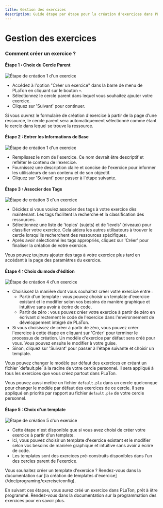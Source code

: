 ```yaml
---
title: Gestion des exercices
description: Guide étape par étape pour la création d'exercices dans PLaTon. Couvre la sélection du cercle parent, la saisie des informations de base, l'assignation de tags et le choix entre templates prédéfinis et création personnalisée.
---
```



# Gestion des exercices

### Comment créer un exercice ?

#### Étape 1 : Choix du Cercle Parent

![Étape de création 1 d'un exercice](../../../public/screens/resources/exercises/create-1.png)

- Accédez à l'option "Créer un exercice" dans la barre de menu de PLaTon en cliquant sur le bouton `+`.
- Sélectionnez le cercle parent dans lequel vous souhaitez ajouter votre exercice.
- Cliquez sur 'Suivant' pour continuer.

<Callout type="info">
  Si vous ouvrez le formulaire de création d'exercice à partir de la page d'une ressource, le cercle parent sera
  automatiquement sélectionné comme étant le cercle dans lequel se trouve la ressource.
</Callout>

#### Étape 2 : Entrer les Informations de Base

![Étape de création 1 d'un exercice](../../../public/screens/resources/exercises/create-2.png)

- Remplissez le nom de l'exercice. Ce nom devrait être descriptif et refléter le contenu de l'exercice.
- Fournissez une description claire et concise de l'exercice pour informer les utilisateurs de son contenu et de son objectif.
- Cliquez sur 'Suivant' pour passer à l'étape suivante.

#### Étape 3 : Associer des Tags

![Étape de création 3 d'un exercice](../../../public/screens/resources/exercises/create-3.png)

- Décidez si vous voulez associer des tags à votre exercice dès maintenant. Les tags facilitent la recherche et la classification des ressources.
- Sélectionnez une liste de 'topics' (sujets) et de 'levels' (niveaux) pour classifier votre exercice. Cela aidera les autres utilisateurs à trouver le cercle lorsqu'ils recherchent des ressources spécifiques.
- Après avoir sélectionné les tags appropriés, cliquez sur 'Créer' pour finaliser la création de votre exercice.

<Callout type="info">
  Vous pouvez toujours ajouter des tags à votre exercice plus tard en accédant à la page des paramètres du exercice.
</Callout>

#### Étape 4 : Choix du mode d'édition

![Étape de création 4 d'un exercice](../../../public/screens/resources/exercises/create-4.png)

- Choisissez la manière dont vous souhaitez créer votre exercice entre :
  - Partir d'un template : vous pouvez choisir un template d'exercice existant et le modifier selon vos besoins de manière graphique et intuitive sans avoir à écrire de code.
  - Partir de zéro : vous pouvez créer votre exercice à partir de zéro en écrivant directement le code de l'exercice dans l'environnement de développement intégré de PLaTon.
- Si vous choisissez de créer à partir de zéro, vous pouvez créer l'exercice à cette étape en cliquant sur 'Créer' pour terminer le processus de création.
  Un modèle d'exercice par défaut sera créé pour vous. Vous pouvez ensuite le modifier à votre guise.
- Sinon, cliquez sur 'Suivant' pour passer à l'étape suivante et choisir un template.

<Callout type="info">
  Vous pouvez changer le modèle par défaut des exercices en créant un fichier `default.ple` à la racine de votre cercle personnel.
  Il sera appliqué à tous les exercices que vous créez partout dans PLaTon.

  Vous pouvez aussi mettre un fichier `default.ple` dans un cercle quelconque pour changer le modèle par défaut des exercices de ce cercle.
  Il sera appliqué en priorité par rapport au fichier `default.ple` de votre cercle personnel.
</Callout>

#### Étape 5 : Choix d'un template

![Étape de création 5 d'un exercice](../../../public/screens/resources/exercises/create-5.png)

- Cette étape n'est disponible que si vous avez choisi de créer votre exercice à partir d'un template.
- Ici, vous pouvez choisir un template d'exercice existant et le modifier selon vos besoins de manière graphique et intuitive sans avoir à écrire de code.
- Les templates sont des exercices pré-construits disponibles dans l'un des cercles parent de l'exercice.

<Callout type="info">
  Vous souhaitez créer un template d'exercice ? Rendez-vous dans la documentation sur [la création de templates
  d'exercice](/doc/programing/exercise/config).
</Callout>

En suivant ces étapes, vous aurez créé un exercice dans PLaTon, prêt à être programmé.
Rendez-vous dans la documentation sur la programmation des exercices pour en savoir plus.
